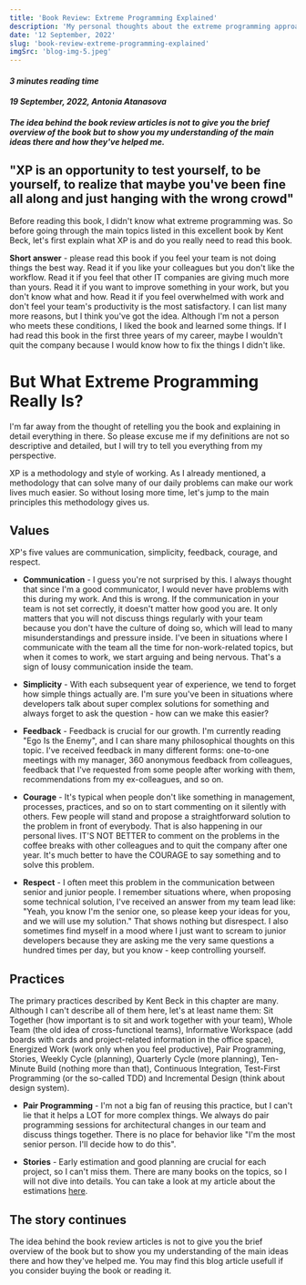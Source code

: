```yaml
---
title: 'Book Review: Extreme Programming Explained'
description: 'My personal thoughts about the extreme programming approach and the well-known book about it'
date: '12 September, 2022'
slug: 'book-review-extreme-programming-explained'
imgSrc: 'blog-img-5.jpeg'
---
```


#### _3 minutes reading time_

#### _19 September, 2022, Antonia Atanasova_

#### _The idea behind the book review articles is not to give you the brief overview of the book but to show you my understanding of the main ideas there and how they've helped me._

## "XP is an opportunity to test yourself, to be yourself, to realize that maybe you've been fine all along and just hanging with the wrong crowd"

Before reading this book, I didn't know what extreme programming was. So before going through the main topics listed in this excellent book by Kent Beck, let's first explain what XP is and do you really need to read this book.

**Short answer** - please read this book if you feel your team is not doing things the best way. Read it if you like your colleagues but you don't like the workflow. Read it if you feel that other IT companies are giving much more than yours. Read it if you want to improve something in your work, but you don't know what and how. Read it if you feel overwhelmed with work and don't feel your team's productivity is the most satisfactory. I can list many more reasons, but I think you've got the idea. Although I'm not a person who meets these conditions, I liked the book and learned some things. If I had read this book in the first three years of my career, maybe I wouldn't quit the company because I would know how to fix the things I didn't like.

# But What Extreme Programming Really Is?

I'm far away from the thought of retelling you the book and explaining in detail everything in there. So please excuse me if my definitions are not so descriptive and detailed, but I will try to tell you everything from my perspective.

XP is a methodology and style of working. As I already mentioned, a methodology that can solve many of our daily problems can make our work lives much easier. So without losing more time, let's jump to the main principles this methodology gives us.

## Values

XP's five values are communication, simplicity, feedback, courage, and respect.

* **Communication** - I guess you're not surprised by this. I always thought that since I'm a good communicator, I would never have problems with this during my work. And this is wrong. If the communication in your team is not set correctly, it doesn't matter how good you are. It only matters that you will not discuss things regularly with your team because you don't have the culture of doing so, which will lead to many misunderstandings and pressure inside. I've been in situations where I communicate with the team all the time for non-work-related topics, but when it comes to work, we start arguing and being nervous. That's a sign of lousy communication inside the team.

* **Simplicity** - With each subsequent year of experience, we tend to forget how simple things actually are. I'm sure you've been in situations where developers talk about super complex solutions for something and always forget to ask the question - how can we make this easier?

* **Feedback** - Feedback is crucial for our growth. I'm currently reading "Ego Is the Enemy", and I can share many philosophical thoughts on this topic. I've received feedback in many different forms: one-to-one meetings with my manager, 360 anonymous feedback from colleagues, feedback that I've requested from some people after working with them, recommendations from my ex-colleagues, and so on. 

* **Courage** - It's typical when people don't like something in management, processes, practices, and so on to start commenting on it silently with others. Few people will stand and propose a straightforward solution to the problem in front of everybody. That is also happening in our personal lives. IT'S NOT BETTER to comment on the problems in the coffee breaks with other colleagues and to quit the company after one year. It's much better to have the COURAGE to say something and to solve this problem.

* **Respect** - I often meet this problem in the communication between senior and junior people. I remember situations where, when proposing some technical solution, I've received an answer from my team lead like: "Yeah, you know I'm the senior one, so please keep your ideas for you, and we will use my solution." That shows nothing but disrespect. I also sometimes find myself in a mood where I just want to scream to junior developers because they are asking me the very same questions a hundred times per day, but you know - keep controlling yourself. 

## Practices

The primary practices described by Kent Beck in this chapter are many. Although I can't describe all of them here, let's at least name them: 
Sit Together (how important is to sit and work together with your team), Whole Team (the old idea of cross-functional teams), Informative Workspace (add boards with cards and project-related information in the office space), Energized Work (work only when you feel productive), Pair Programming, Stories, Weekly Cycle (planning), Quarterly Cycle (more planning), Ten-Minute Build (nothing more than that), Continuous Integration, Test-First Programming (or the so-called TDD) and Incremental Design (think about design system).

* **Pair Programming** - I'm not a big fan of reusing this practice, but I can't lie that it helps a LOT for more complex things. We always do pair programming sessions for architectural changes in our team and discuss things together. There is no place for behavior like "I'm the most senior person. I'll decide how to do this".

* **Stories** - Early estimation and good planning are crucial for each project, so I can't miss them. There are many books on the topics, so I will not dive into details. You can take a look at my article about the estimations [here](https://antoniaat.com/blog/predict-the-unpredictable-estimates).

## The story continues
The idea behind the book review articles is not to give you the brief overview of the book but to show you my understanding of the main ideas there and how they've helped me. You may find this blog article usefull if you consider buying the book or reading it. 